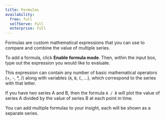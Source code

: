 ```yaml
---
title: Formulas
availability:
  free: full
  selfServe: full
  enterprise: full
---
```



Formulas are custom mathematical expressions that you can use to compare and combine the value of multiple series.

<ProductScreenshot
    imageLight = {formulaLight} 
    imageDark = {formulaDark}
    classes="rounded"
    alt="Formula map chart"
/>

To add a formula, click **Enable formula mode**. Then, within the input box, type out the expression you would like to evaluate.

This expression can contain any number of basic mathematical operators (+, -, \*, /) along with variables (`A`, `B`, `C`, ...), which correspond to the series with that letter.

If you have two series A and B, then the formula `A / B` will plot the value of series A divided by the value of series B at each point in time.

You can add multiple formulas to your insight, each will be shown as a separate series. 